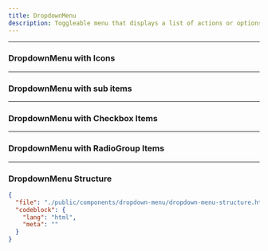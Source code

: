 ```yaml
---
title: DropdownMenu
description: Toggleable menu that displays a list of actions or options.
---
```


<ComponentPreview className="items-start pt-20 min-h-[26rem]" src="/dropdown-menu/dropdown-menu" />

---

### DropdownMenu with Icons

<ComponentPreview className="items-start pt-20" src="/dropdown-menu/dropdown-menu-icons" />

---

### DropdownMenu with sub items

<ComponentPreview className="items-start pt-20" src="/dropdown-menu/dropdown-menu-sub" />

---

### DropdownMenu with Checkbox Items

<ComponentPreview className="items-start pt-20 min-h-[25rem]" src="/dropdown-menu/dropdown-menu-checkbox" />

---

### DropdownMenu with RadioGroup Items

<ComponentPreview className="items-start pt-20 min-h-[25rem]" src="/dropdown-menu/dropdown-menu-radio" />

---

### DropdownMenu Structure

```json doc-gen:file
{
  "file": "./public/components/dropdown-menu/dropdown-menu-structure.html",
  "codeblock": {
    "lang": "html",
    "meta": ""
  }
}
```

